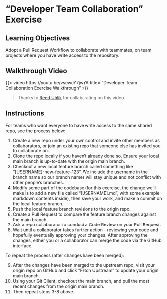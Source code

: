 # "Developer Team Collaboration" Exercise

## Learning Objectives

Adopt a Pull Request Workflow to collaborate with teammates, on team projects where you have write access to the repository.

## Walkthrough Video

{{< video https://youtu.be/vsewcY7jwYA
    title= "Developer Team Collaboration Exercise Walkthrough" >}}

> Thanks to [Reed Uhlik](https://www.reeduhlik.com/) for collaborating on this video.

## Instructions

For teams who want everyone to have write access to the same shared repo, see the process below:

  1. Create a new repo under your own control and invite other members as collaborators, or join an existing repo that someone else has invited you to collaborate on.
  2. Clone the repo locally if you haven't already done so. Ensure your local main branch is up-to-date with the origin main branch.
  3. Checkout a new local feature branch called something like "[USERNAME]-new-feature-123". We include the username in the branch name so our branch names will stay unique and not conflict with other people's branches.
  4. Modify some part of the codebase (for this exercise, the change we'll make is to add a new file called "[USERNAME].md", with some example markdown contents inside), then save your work, and make a commit on the local feature branch.
  5. Push the local feature branch revisions to the origin repo.
  6. Create a Pull Request to compare the feature branch changes against the main branch.
  7. Ask a repo collaborator to conduct a Code Review on your Pull Request.
  8. Wait until a collaborator takes further action - reviewing your code and hopefully eventually approving your changes. After approving the changes, either you or a collaborator can merge the code via the GitHub interface.

To repeat the process (after changes have been merged):

  9.  After the changes have been merged to the upstream repo, visit your origin repo on GitHub and click "Fetch Upstream" to update your origin main branch.
  10. Using your Git Client, checkout the main branch, and pull the most recent changes from the origin main branch.
  11. Then repeat steps 3-8 above.
